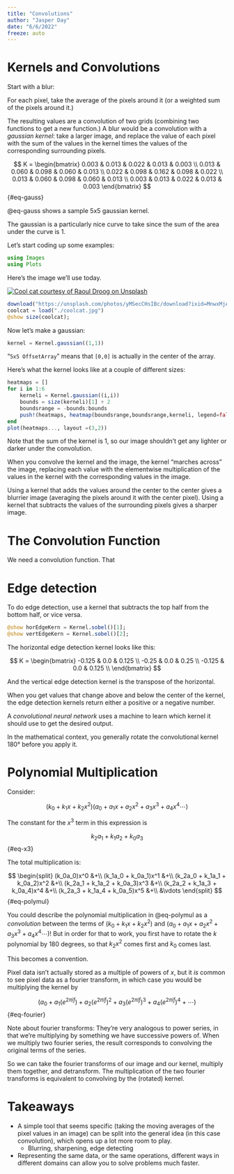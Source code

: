 ```yaml
---
title: "Convolutions"
author: "Jasper Day"
date: "6/6/2022"
freeze: auto
---
```


# Kernels and Convolutions

Start with a blur: 

For each pixel, take the average of the pixels around it (or a weighted sum of the pixels around it.)

The resulting values are a convolution of two grids (combining two functions to get a new function.) A blur would be a convolution with a *gaussian kernel*: take a larger image, and replace the value of each pixel with the sum of the values in the kernel times the values of the corresponding surrounding pixels.

$$
K = \begin{bmatrix} 
    0.003 & 0.013 & 0.022 & 0.013 & 0.003 \\
    0.013 & 0.060 & 0.098 & 0.060 & 0.013 \\
    0.022 & 0.098 & 0.162 & 0.098 & 0.022 \\
    0.013 & 0.060 & 0.098 & 0.060 & 0.013 \\
    0.003 & 0.013 & 0.022 & 0.013 & 0.003
    \end{bmatrix}
$${#eq-gauss}

@eq-gauss shows a sample 5x5 gaussian kernel.

The gaussian is a particularly nice curve to take since the sum of the area under the curve is 1.

Let's start coding up some examples:

```julia
using Images
using Plots
```


Here's the image we'll use today.

[![Cool cat courtesy of Raoul Droog on Unsplash](/coolcat.jpg)](https://unsplash.com/photos/yMSecCHsIBc){height=50%}

```julia
download("https://unsplash.com/photos/yMSecCHsIBc/download?ixid=MnwxMjA3fDB8MXxzZWFyY2h8NXx8Y2F0fGVufDB8fHx8MTY1NDUxNzk5MA&force=true&w=640", "./coolcat.jpg")
coolcat = load("./coolcat.jpg")
@show size(coolcat);
```

Now let's make a gaussian:

```julia
kernel = Kernel.gaussian((1,1))
```

"`5x5 OffsetArray`" means that `[0,0]` is actually in the center of the array.

Here's what the kernel looks like at a couple of different sizes:

```julia
heatmaps = []
for i in 1:6
    kerneli = Kernel.gaussian((i,i))
    bounds = size(kerneli)[1] ÷ 2
    boundsrange = -bounds:bounds
    push!(heatmaps, heatmap(boundsrange,boundsrange,kerneli, legend=false))
end
plot(heatmaps..., layout =(3,2))
```

Note that the sum of the kernel is 1, so our image shouldn't get any lighter or darker under the convolution.

When you convolve the kernel and the image, the kernel "marches across" the image, replacing each value with the elementwise multiplication of the values in the kernel with the corresponding values in the image.

Using a kernel that adds the values around the center to the center gives a blurrier image (averaging the pixels around it with the center pixel). Using a kernel that subtracts the values of the surrounding pixels gives a sharper image.

# The Convolution Function

We need a convolution function. That

# Edge detection

To do edge detection, use a kernel that subtracts the top half from the bottom half, or vice versa.

```julia
@show horEdgeKern = Kernel.sobel()[1];
@show vertEdgeKern = Kernel.sobel()[2];
```

The horizontal edge detection kernel looks like this:

$$
K = \begin{bmatrix}
    -0.125 & 0.0 & 0.125 \\
    -0.25 & 0.0 & 0.25 \\
    -0.125 & 0.0 & 0.125 \\
\end{bmatrix}
$$

And the vertical edge detection kernel is the transpose of the horizontal.

When you get values that change above and below the center of the kernel, the edge detection kernels return either a positive or a negative number.

A *convolutional neural network* uses a machine to learn which kernel it should use to get the desired output.

In the mathematical context, you generally rotate the convolutional kernel 180° before you apply it.

# Polynomial Multiplication

Consider:

$$
\left( k_0 + k_1x + k_2x^2\right)\left(a_0 + a_1x + a_2x^2 + a_3x^3 + a_4x^4 \cdots \right)
$$

The constant for the $x^3$ term in this expression is 

$$
k_2a_1 + k_1a_2 + k_0a_3
$${#eq-x3}

The total multiplication is:

$$
\begin{split}
(k_0a_0)x^0 &+\\
(k_1a_0 + k_0a_1)x^1 &+\\
(k_2a_0 + k_1a_1 + k_0a_2)x^2 &+\\
(k_2a_1 + k_1a_2 + k_0a_3)x^3 &+\\
(k_2a_2 + k_1a_3 + k_0a_4)x^4 &+\\
(k_2a_3 + k_1a_4 + k_0a_5)x^5 &+\\
&\vdots \end{split}
$${#eq-polymul}

You could describe the polynomial multiplication in @eq-polymul as a *convolution* between the terms of $\left( k_0 + k_1x + k_2x^2\right)$ and $\left(a_0 + a_1x + a_2x^2 + a_3x^3 + a_4x^4 \cdots \right)$! But in order for that to work, you first have to rotate the $k$ polynomial by 180 degrees, so that $k_2x^2$ comes first and $k_0$ comes last.

This becomes a convention.

Pixel data isn't actually stored as a multiple of powers of $x$, but it *is* common to see pixel data as a fourier transform, in which case you would be multiplying the kernel by

$$
\left(
    a_0 
    + a_1\left(e^{2\pi i f}\right) 
    + a_2\left(e^{2\pi i f}\right)^2
    + a_3\left(e^{2\pi i f}\right)^3
    + a_4\left(e^{2\pi i f}\right)^4
    + \cdots
\right)
$${#eq-fourier}


:::{.remark}
Note about fourier transforms: They're very analogous to power series, in that we're multiplying by something we have successive powers of. When we multiply two fourier series, the result corresponds to convolving the original terms of the series.
:::

So we can take the fourier transforms of our image and our kernel, multiply them together, and detransform. The multiplication of the two fourier transforms is equivalent to convolving by the (rotated) kernel.

# Takeaways

* A simple tool that seems specific (taking the moving averages of the pixel values in an image) can be split into the general idea (in this case convolution), which opens up a lot more room to play.
    * Blurring, sharpening, edge detecting
* Representing the same data, or the same operations, different ways in different domains can allow you to solve problems much faster.
